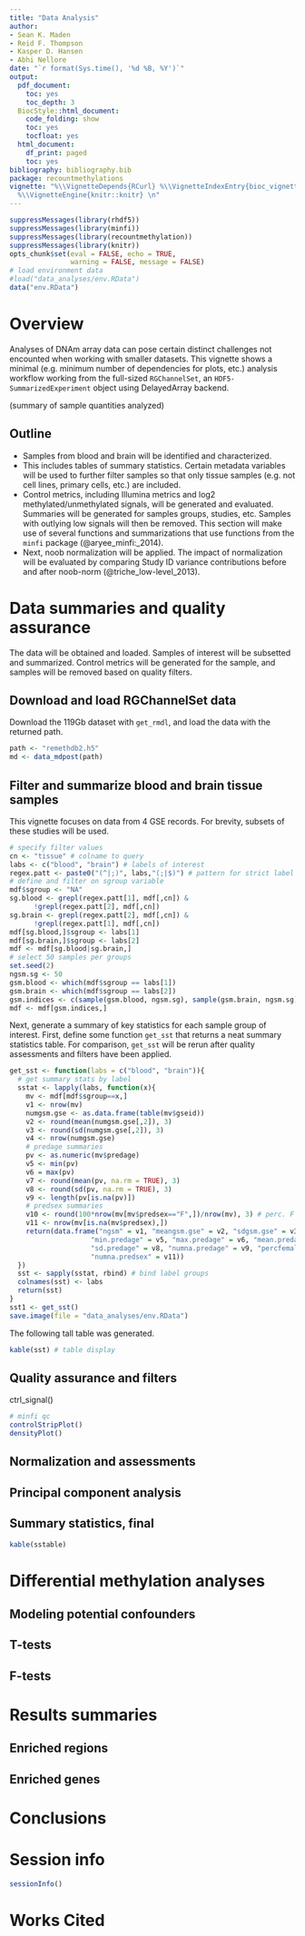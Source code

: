 ```yaml
---
title: "Data Analysis"
author:
- Sean K. Maden
- Reid F. Thompson
- Kasper D. Hansen
- Abhi Nellore
date: "`r format(Sys.time(), '%d %B, %Y')`"
output:
  pdf_document:
    toc: yes
    toc_depth: 3
  BiocStyle::html_document:
    code_folding: show
    toc: yes
    tocfloat: yes
  html_document:
    df_print: paged
    toc: yes
bibliography: bibliography.bib
package: recountmethylations
vignette: "%\\VignetteDepends{RCurl} %\\VignetteIndexEntry{bioc_vignette}  %\\usepackage[UTF-8]{inputenc}
  %\\VignetteEngine{knitr::knitr} \n"
---
```


```r
suppressMessages(library(rhdf5))
suppressMessages(library(minfi))
suppressMessages(library(recountmethylation))
suppressMessages(library(knitr))
opts_chunk$set(eval = FALSE, echo = TRUE, 
               warning = FALSE, message = FALSE)
# load environment data
#load("data_analyses/env.RData")
data("env.RData")
```

# Overview

Analyses of DNAm array data can pose certain distinct challenges not encounted when working with smaller datasets. This vignette shows a minimal (e.g. minimum number of dependencies for plots, etc.) analysis workflow working from the full-sized `RGChannelSet`, an `HDF5-SummarizedExperiment` object using DelayedArray backend.

(summary of sample quantities analyzed)

## Outline

* Samples from blood and brain will be identified and characterized.
* This includes tables of summary statistics. Certain metadata variables will be used to further filter samples so that only tissue samples (e.g. not cell lines, primary cells, etc.) are included.
* Control metrics, including Illumina metrics and log2 methylated/unmethylated signals, will be generated and evaluated. Summaries will be generated for samples groups, studies, etc. Samples with outlying low signals will then be removed. This section will make use of several functions and summarizations that use functions from the `minfi` package (@aryee_minfi:_2014).
* Next, noob normalization will be applied. The impact of normalization will be evaluated by comparing Study ID variance contributions before and after noob-norm (@triche_low-level_2013).

# Data summaries and quality assurance

The data will be obtained and loaded. Samples of interest will be subsetted and summarized. Control metrics will be generated for the sample, and samples will be removed based on quality filters.

## Download and load RGChannelSet data

Download the 119Gb dataset with `get_rmdl`, and load the data with the returned path.

```r
path <- "remethdb2.h5"
md <- data_mdpost(path)
```

## Filter and summarize blood and brain tissue samples

This vignette focuses on data from 4 GSE records. For brevity, subsets of these studies will be used.

```r
# specify filter values
cn <- "tissue" # colname to query
labs <- c("blood", "brain") # labels of interest
regex.patt <- paste0("(^|;)", labs,"(;|$)") # pattern for strict label matches
# define and filter on sgroup variable
mdf$sgroup <- "NA"
sg.blood <- grepl(regex.patt[1], mdf[,cn]) & 
      !grepl(regex.patt[2], mdf[,cn])
sg.brain <- grepl(regex.patt[2], mdf[,cn]) & 
      !grepl(regex.patt[1], mdf[,cn])
mdf[sg.blood,]$sgroup <- labs[1]
mdf[sg.brain,]$sgroup <- labs[2]
mdf <- mdf[sg.blood|sg.brain,]
# select 50 samples per groups
set.seed(2)
ngsm.sg <- 50
gsm.blood <- which(mdf$sgroup == labs[1])
gsm.brain <- which(mdf$sgroup == labs[2])
gsm.indices <- c(sample(gsm.blood, ngsm.sg), sample(gsm.brain, ngsm.sg))
mdf <- mdf[gsm.indices,]
```

Next, generate a summary of key statistics for each sample group of interest. First, define some function `get_sst` that returns a neat summary statistics table. For comparison, `get_sst` will be rerun after quality assessments and filters have been applied.

```r
get_sst <- function(labs = c("blood", "brain")){
  # get summary stats by label
  sstat <- lapply(labs, function(x){
    mv <- mdf[mdf$sgroup==x,]
    v1 <- nrow(mv)
    numgsm.gse <- as.data.frame(table(mv$gseid))
    v2 <- round(mean(numgsm.gse[,2]), 3)
    v3 <- round(sd(numgsm.gse[,2]), 3)
    v4 <- nrow(numgsm.gse)
    # predage summaries
    pv <- as.numeric(mv$predage)
    v5 <- min(pv)
    v6 = max(pv)
    v7 <- round(mean(pv, na.rm = TRUE), 3)
    v8 <- round(sd(pv, na.rm = TRUE), 3)
    v9 <- length(pv[is.na(pv)])
    # predsex summaries
    v10 <- round(100*nrow(mv[mv$predsex=="F",])/nrow(mv), 3) # perc. F
    v11 <- nrow(mv[is.na(mv$predsex),])
    return(data.frame("ngsm" = v1, "meangsm.gse" = v2, "sdgsm.gse" = v3,  "numgse" = v4,
                    "min.predage" = v5, "max.predage" = v6, "mean.predage" = v7, 
                    "sd.predage" = v8, "numna.predage" = v9, "percfemale.predsex" = v10, 
                    "numna.predsex" = v11))
  })
  sst <- sapply(sstat, rbind) # bind label groups
  colnames(sst) <- labs
  return(sst)
}
sst1 <- get_sst()
save.image(file = "data_analyses/env.RData")
```

The following tall table was generated.

```r
kable(sst) # table display
```

## Quality assurance and filters
ctrl_signal()

```r
# minfi qc
controlStripPlot()
densityPlot()
```

## Normalization and assessments

## Principal component analysis

## Summary statistics, final

```r
kable(sstable)
```

# Differential methylation analyses

## Modeling potential confounders

## T-tests

## F-tests 

# Results summaries

## Enriched regions

## Enriched genes

# Conclusions

# Session info

```r
sessionInfo()
```

# Works Cited
